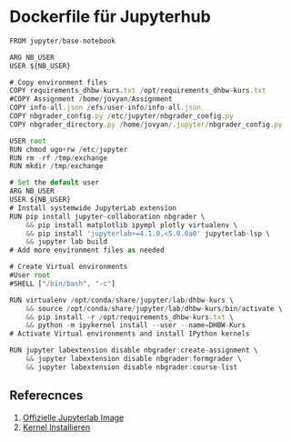 # Dockerfile für Jupyterhub

```js
FROM jupyter/base-notebook

ARG NB_USER
USER ${NB_USER} 

# Copy environment files
COPY requirements_dhbw-kurs.txt /opt/requirements_dhbw-kurs.txt
#COPY Assignment /home/jovyan/Assignment
COPY info-all.json /efs/user-info/info-all.json
COPY nbgrader_config.py /etc/jupyter/nbgrader_config.py
COPY nbgrader_directory.py /home/jovyan/.jupyter/nbgrader_config.py

USER root
RUN chmod ugo+rw /etc/jupyter
RUN rm -rf /tmp/exchange
RUN mkdir /tmp/exchange

# Set the default user
ARG NB_USER
USER ${NB_USER}
# Install systemwide JupyterLab extension
RUN pip install jupyter-collaboration nbgrader \
    && pip install matplotlib ipympl plotly virtualenv \
    && pip install 'jupyterlab>=4.1.0,<5.0.0a0' jupyterlab-lsp \
    && jupyter lab build
# Add more environment files as needed

# Create Virtual environments
#User root
#SHELL ["/bin/bash", "-c"]

RUN virtualenv /opt/conda/share/jupyter/lab/dhbw-kurs \
    && source /opt/conda/share/jupyter/lab/dhbw-kurs/bin/activate \
    && pip install -r /opt/requirements_dhbw-kurs.txt \
    && python -m ipykernel install --user --name=DHBW-Kurs
# Activate Virtual environments and install IPython kernels

RUN jupyter labextension disable nbgrader:create-assignment \
    && jupyter labextension disable nbgrader:formgrader \
    && jupyter labextension disable nbgrader:course-list
```

## Referecnces

1. [Offizielle Jupyterlab Image](https://jupyter-docker-stacks.readthedocs.io/en/latest/)
2. [Kernel Installieren](https://jupyter-docker-stacks.readthedocs.io/en/latest/using/recipes.html#add-a-custom-conda-environment-and-jupyter-kernel)
